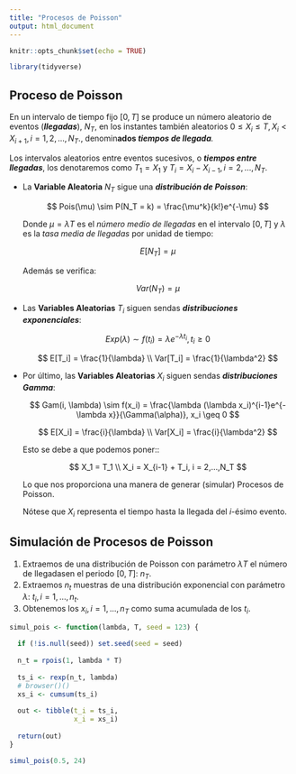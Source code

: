 ```yaml
---
title: "Procesos de Poisson"
output: html_document
---
```


```r
knitr::opts_chunk$set(echo = TRUE)
```

```r
library(tidyverse)
```

## Proceso de Poisson

En un intervalo de tiempo fijo $[0, T]$ se produce un número aleatorio de eventos (***llegadas***), $N_T$, en los instantes también aleatorios $0\leq X_i \leq T, X_i < X_{i+1}, i = 1, 2, ..., N_T$., denomin**ados *tiempos de llegada****.*

Los intervalos aleatorios entre eventos sucesivos, o ***tiempos entre llegadas***, los denotaremos como $T_1 = X_1$ y $T_i = X_i - X_{i-1}, i = 2, ..., N_T$.

-   La **Variable Aleatoria** $N_T$ sigue una ***distribución de Poisson***:

    $$
    Pois(\mu) \sim P(N_T = k) = \frac{\mu^k}{k!}e^{-\mu} 
    $$

    Donde $\mu = \lambda T$ es el *número medio de llegadas* en el intervalo $[0, T]$ y $\lambda$ es la *tasa media de llegadas* por unidad de tiempo:

    $$
    E[N_T] = \mu
    $$

    Además se verifica:

    $$
    Var(N_T) = \mu
    $$

-   Las **Variables Aleatorias** $T_i$ siguen sendas ***distribuciones exponenciales***:

    $$
    Exp(\lambda) \sim f(t_i) = \lambda e^{-\lambda t_i}, t_i \geq 0
    $$

    $$
    E[T_i] = \frac{1}{\lambda} \\
    Var[T_i] = \frac{1}{\lambda^2}
    $$

-   Por último, las **Variables Aleatorias** $X_i$ siguen sendas ***distribuciones Gamma***:

    $$
    Gam(i, \lambda) \sim f(x_i) = \frac{\lambda (\lambda x_i)^{i-1}e^{-\lambda x}}{\Gamma(\alpha)}, x_i \geq 0 
    $$

    $$
    E[X_i] = \frac{i}{\lambda} \\
    Var[X_i] = \frac{i}{\lambda^2}
    $$

    Esto se debe a que podemos poner::

    $$
    X_1 = T_1 \\
    X_i = X_{i-1} + T_i, i = 2,...,N_T
    $$

    Lo que nos proporciona una manera de generar (simular) Procesos de Poisson.

    Nótese que $X_i$ representa el tiempo hasta la llegada del $i$-ésimo evento.

## Simulación de Procesos de Poisson

1.  Extraemos de una distribución de Poisson con parámetro $\lambda T$ el número de llegadasen el periodo $[0, T]$: $n_T$.
2.  Extraemos $n_t$ muestras de una distribución exponencial con parámetro $\lambda$: $t_i, i = 1, ..., n_t$.
3.  Obtenemos los $x_i, i = 1, ..., n_T$ como suma acumulada de los $t_i$.

```r
simul_pois <- function(lambda, T, seed = 123) {
  
  if (!is.null(seed)) set.seed(seed = seed)
  
  n_t = rpois(1, lambda * T)
  
  ts_i <- rexp(n_t, lambda)
  # browser()()
  xs_i <- cumsum(ts_i)
  
  out <- tibble(t_i = ts_i,
                x_i = xs_i)
  
  return(out)
}
```

```r
simul_pois(0.5, 24)
```
